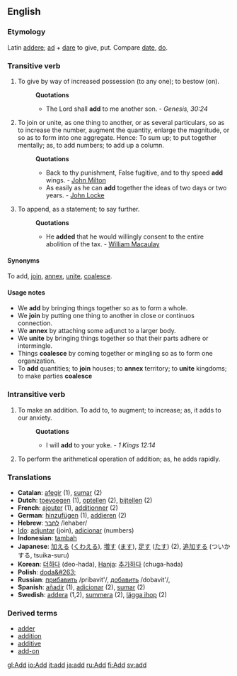 ==English==

{{webster}}

===Etymology===
Latin [[addere]]; [[ad]] + [[dare]] to give, put. Compare [[date]], [[do]].

===Transitive verb===
{{en-infl-reg-consonant|add||}}
# To give by way of increased possession (to any one); to bestow (on).
#:'''Quotations'''
#:*The Lord shall '''add''' to me another son. - ''Genesis, 30:24''
# To join or unite, as one thing to another, or as several particulars, so as to increase the number, augment the quantity, enlarge the magnitude, or so as to form into one aggregate. Hence: To sum up; to put together mentally; as, to add numbers; to add up a column.
#:'''Quotations'''
#:*Back to thy punishment, False fugitive, and to thy speed '''add''' wings. - [[John Milton]]
#:*As easily as he can '''add''' together the ideas of two days or two years. - [[John Locke]]
# To append, as a statement; to say further.
#:'''Quotations'''
#:*He '''added''' that he would willingly consent to the entire abolition of the tax. - [[William Macaulay]]

====Synonyms====
To add, [[join]], [[annex]], [[unite]], [[coalesce]]. 

====Usage notes====
*We '''add''' by bringing things together so as to form a whole. 
*We '''join''' by putting one thing to another in close or continuos connection. 
*We '''annex''' by attaching some adjunct to a larger body. 
*We '''unite''' by bringing things together so that their parts adhere or intermingle. 
*Things '''coalesce''' by coming together or mingling so as to form one organization. 
*To '''add''' quantities; to '''join''' houses; to '''annex''' territory; to '''unite''' kingdoms; to make parties '''coalesce'''

===Intransitive verb===
{{en-infl-reg-consonant|add||}}
# To make an addition. To add to, to augment; to increase; as, it adds to our anxiety. 
#:'''Quotations'''
#:*I will '''add''' to your yoke. - ''1 Kings 12:14''
# To perform the arithmetical operation of addition; as, he adds rapidly.

===Translations===
*'''Catalan''': [[afegir]] (1), [[sumar]] (2)
*'''Dutch''': [[toevoegen]] (1), [[optellen]] (2), [[bijtellen]] (2)
*'''French''': [[ajouter]] (1), [[additionner]] (2)
*'''German''': [[hinzufügen]] (1), [[addieren]] (2)
*'''Hebrew''': [[:he:לחבר|לחבר]] /lehaber/
*[[Ido]]: [[adjuntar]] (join), [[adicionar]] (numbers)
*'''Indonesian''': [[tambah]]
*'''Japanese''': [[加える]] ([[くわえる]]), [[増す]] ([[ます]]), [[足す]] ([[たす]]) (2), [[追加]]する (ついかする, tsuika-suru)
*'''Korean''': [[더하다]] (deo-hada), [[Hanja]]: [[추가하다]] (chuga-hada)
*'''Polish''': [[doda&#263;]]
*'''Russian''': [[:ru:прибавить|прибавить]] /pribavit'/, [[:ru:добавить|добавить]] /dobavit'/, 
*'''Spanish''': [[añadir]] (1), [[adicionar]] (2), [[sumar]] (2)
*'''Swedish''': [[addera]] (1,2), [[summera]] (2), [[lägga ihop]] (2)

===Derived terms===
*[[adder#Noun 2|adder]]
*[[addition]]
*[[additive]]
*[[add-on]]

[[gl:Add]]
[[io:Add]]
[[it:add]]
[[ja:add]]
[[ru:Add]]
[[fi:Add]]
[[sv:add]]